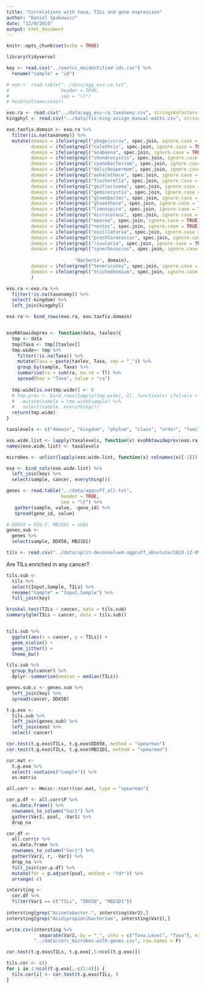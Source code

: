 ```yaml
---
title: "Correlations with taxa, TILs and gene expression"
author: "Daniel Spakowicz"
date: "12/9/2019"
output: html_document
---
```


```r
knitr::opts_chunk$set(echo = TRUE)

library(tidyverse)
```


```r
key <- read.csv("../exotcc_deidentified-ids.csv") %>%
  rename("sample" = "id")
```


```r
# exo <- read.table("../data/agg_exo-ra.txt",
#                   header = TRUE,
#                   sep = "\t")
# head(colnames(exo))

exo.ra <- read.csv("../data/agg_exo-ra_taxonomy.csv", stringsAsFactors = F)
kingphyl <- read.csv("../data/fix-king-assign_manual-edits.csv", stringsAsFactors = F)

exo.taxfix.domain <- exo.ra %>%
  filter(is.na(taxonomy)) %>%
  mutate(domain = ifelse(grepl("phage|virus", spec.join, ignore.case = TRUE), "Viruses", domain),
         domain = ifelse(grepl("calothrix", spec.join, ignore.case = TRUE), "Bacteria", domain),
         domain = ifelse(grepl("anabaena", spec.join, ignore.case = TRUE), "Bacteria", domain),
         domain = ifelse(grepl("chondrocystis", spec.join, ignore.case = TRUE), "Bacteria", domain),
         domain = ifelse(grepl("cyanobacterium", spec.join, ignore.case = TRUE), "Bacteria", domain),
         domain = ifelse(grepl("dolichospermum", spec.join, ignore.case = TRUE), "Bacteria", domain),
         domain = ifelse(grepl("euhalothece", spec.join, ignore.case = TRUE), "Bacteria", domain),
         domain = ifelse(grepl("fischerella", spec.join, ignore.case = TRUE), "Bacteria", domain),
         domain = ifelse(grepl("geitlerinema", spec.join, ignore.case = TRUE), "Bacteria", domain),
         domain = ifelse(grepl("geminocystis", spec.join, ignore.case = TRUE), "Bacteria", domain),
         domain = ifelse(grepl("gloeobacter", spec.join, ignore.case = TRUE), "Bacteria", domain),
         domain = ifelse(grepl("gloeothece", spec.join, ignore.case = TRUE), "Bacteria", domain),
         domain = ifelse(grepl("limnospira", spec.join, ignore.case = TRUE), "Bacteria", domain),
         domain = ifelse(grepl("microcoleus", spec.join, ignore.case = TRUE), "Bacteria", domain),
         domain = ifelse(grepl("moorea", spec.join, ignore.case = TRUE), "Bacteria", domain),
         domain = ifelse(grepl("nostoc", spec.join, ignore.case = TRUE), "Bacteria", domain),
         domain = ifelse(grepl("oscillatoria", spec.join, ignore.case = TRUE), "Bacteria", domain),
         domain = ifelse(grepl("prochlorococcus", spec.join, ignore.case = TRUE), "Bacteria", domain),
         domain = ifelse(grepl("rivularia", spec.join, ignore.case = TRUE), "Bacteria", domain),
         domain = ifelse(grepl("synechococcus", spec.join, ignore.case = TRUE) & !grepl("phage|virus", spec.join,
                                                                                        ignore.case = TRUE),
                         "Bacteria", domain),
         domain = ifelse(grepl("tenericutes", spec.join, ignore.case = TRUE), "Bacteria", domain),
         domain = ifelse(grepl("trichodesmium", spec.join, ignore.case = TRUE), "Bacteria", domain)
         )

exo.ra <-exo.ra %>%
  filter(!is.na(taxonomy)) %>%
  select(-kingdom) %>%
  left_join(kingphyl)

exo.ra <- bind_rows(exo.ra, exo.taxfix.domain)


exoRAtowideprev <- function(data, taxlev){
  tmp <- data
  tmp$Taxa <- tmp[[taxlev]]
  tmp.wide<- tmp %>%
    filter(!is.na(Taxa)) %>%
    mutate(Taxa = paste(taxlev, Taxa, sep = "_")) %>%
    group_by(sample, Taxa) %>%
    summarise(ra = sum(ra, na.rm = T)) %>%
    spread(key = "Taxa", value = "ra")
  
  tmp.wide[is.na(tmp.wide)] <- 0
  # tmp.prev <- bind_rows(lapply(tmp.wide[,-1], function(x) ifelse(x > 0, 1, 0))) %>%
  #   mutate(sample = tmp.wide$sample) %>%
  #   select(sample, everything())
  return(tmp.wide)
}

taxalevels <- c("domain", "kingdom", "phylum", "class", "order", "family", "genus", "species")

exo.wide.list <- lapply(taxalevels, function(x) exoRAtowideprev(exo.ra, x))
names(exo.wide.list) <- taxalevels

microbes <- unlist(lapply(exo.wide.list, function(x) colnames(x)[-1]))

exo <- bind_cols(exo.wide.list) %>%
  left_join(key) %>%
  select(sample, cancer, everything())
```

```r
genes <- read.table("../data/aggcuff_all.txt",
                    header = TRUE,
                    sep = "\t") %>%
   gather(sample, value, -gene_id) %>% 
   spread(gene_id, value)

# DDX58 = RIG-I, MB21D1 = cGAS
genes.sub <- 
  genes %>%
  select(sample, DDX58, MB21D1)
```

```r
tils <- read.csv("../data/split-deconvolved-aggcuff_absolute/2019-12-09_cibersort_absolute_aggregated+TILS.csv")
```



Are TILs enriched in any cancer?

```r
tils.sub <- 
  tils %>%
  select(Input.Sample, TILs) %>%
  rename("sample" = "Input.Sample") %>%
  full_join(key)

kruskal.test(TILs ~ cancer, data = tils.sub)
summary(glm(TILs ~ cancer, data = tils.sub))


tils.sub %>%
  ggplot(aes(x = cancer, y = TILs)) +
  geom_violin() +
  geom_jitter() +
  theme_bw()
```

```r
tils.sub %>%
  group_by(cancer) %>%
  dplyr::summarize(median = median(TILs))
```

```r
genes.sub.c <- genes.sub %>%
  left_join(key) %>%
  spread(cancer, DDX58)
```

```r
t.g.exo <- 
  tils.sub %>%
  left_join(genes.sub) %>%
  left_join(exo) %>%
  select(-cancer)
```

```r
cor.test(t.g.exo$TILs, t.g.exo$DDX58, method = "spearman")
cor.test(t.g.exo$TILs, t.g.exo$MB21D1, method = "spearman")
```

```r
cor.mat <- 
  t.g.exo %>%
  select(-contains("sample")) %>%
  as.matrix

all.corr <- Hmisc::rcorr(cor.mat, type = "spearman")

cor.p.df <- all.corr$P %>%
  as.data.frame() %>%
  rownames_to_column("Var1") %>%
  gather(Var2, pval, -Var1) %>%
  drop_na

cor.df <- 
  all.corr$r %>%
  as.data.frame %>%
  rownames_to_column("Var1") %>%
  gather(Var2, r, -Var1) %>%
  drop_na %>%
  full_join(cor.p.df) %>%
  mutate(fdr = p.adjust(pval, method = "fdr")) %>%
  arrange(-r)

intersting <- 
  cor.df %>%
  filter(Var1 == c("TILs", "DDX58", "MB21D1"))
  
intersting[grep("Acinetobacter.", intersting$Var2),]
intersting[grep("Acidipropionibacterium", intersting$Var2),]
```

```r
write.csv(intersting %>% 
            separate(Var2, by = "_", into = c("Taxa.Level", "Taxa"), extra = "merge"),
          "../data/corr_microbes-with-genes.csv", row.names = F)
```

```r
cor.test(t.g.exo$TILs, t.g.exo[,5:ncol(t.g.exo)])

tils.cor <- c()
for i in 1:ncol(t.g.exo[,-c(1:4)]) {
  tils.cor[i] <- cor.test(t.g.exo$TILs, )
}
```


